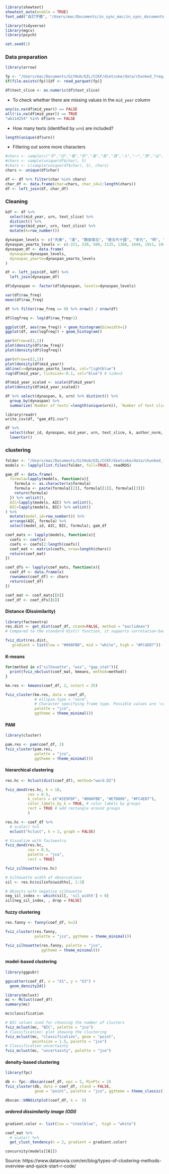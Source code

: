 ```r
library(showtext)
showtext_auto(enable = TRUE)
font_add("自訂字體", "/Users/mac/Documents/in_sync_mac/in_sync_documents/fonts/TaipeiSansTCBeta-Regular.ttf")
```

```r
library(tidyverse)
library(mgcv)
library(psych)

set.seed(1)
```

### Data preparation
```r
library(arrow)

fp <- "/Users/mac/Documents/GitHub/GIL/CCKF/dietcoke/data/chunked_freq/20211110-111217/gam_df.parquet"
if(file.exists(fp)){df <- read_parquet(fp)}

df$text_slice <- as.numeric(df$text_slice)
```

- To check whether there are missing values in the `mid_year` column
```r
any(is.na(df$mid_year)) == FALSE
all(!is.na(df$mid_year)) == TRUE
"wb114254" %in% df$urn == FALSE
```

- How many texts (identified by `urn`) are included?
```r
length(unique(df$urn))
```

- Filtering out some more characters
```r
#chars <- sample(c("子","曰","者","於","為","有","其","人","一","而","以","也","不","之"), 5)
#chars <- sample(unique(df$char), 5)
#chars <- c(sample(unique(df$char), 5), chars)
chars <- unique(df$char)

df <- df %>% filter(char %in% chars)
char_df <- data.frame(char=chars, char_id=1:length(chars))
df <- left_join(df, char_df)
```

### Cleaning
```r
kdf <- df %>%
  select(mid_year, urn, text_slice) %>%
  distinct() %>%
  arrange(mid_year, urn, text_slice) %>%
  mutate(k=row_number())

dynaspan_levels <- c("先秦", "漢", "魏晉南北", "唐五代十國", "宋元", "明", "清", "民國")
dynaspan_yearto_levels <- c(-221, 220, 589, 1125, 1368, 1644, 1911, 1949)
dynaspan_df <- data.frame(
  dynaspan=dynaspan_levels,
  dynaspan_yearto=dynaspan_yearto_levels
)

df <- left_join(df, kdf) %>%
  left_join(dynaspan_df)

df$dynaspan <- factor(df$dynaspan, levels=dynaspan_levels)
```

```r
var(df$raw_freq)
mean(df$raw_freq)

df %>% filter(raw_freq == 0) %>% nrow() / nrow(df)

df$logfreq <- log(df$raw_freq+1)

ggplot(df, aes(raw_freq)) + geom_histogram(binwidth=1)
ggplot(df, aes(logfreq)) + geom_histogram()

par(mfrow=c(2,1))
plot(density(df$raw_freq))
plot(density(df$logfreq))
```

```r
par(mfrow=c(2,1))
plot(density(df$mid_year))
abline(v=dynaspan_yearto_levels, col="lightblue")
rug(df$mid_year, ticksize=-0.1, col="blue") # side=3

df$mid_year_scaled <- scale(df$mid_year)
plot(density(df$mid_year_scaled))

df %>% select(dynaspan, k, urn) %>% distinct() %>%
  group_by(dynaspan) %>%
  summarize(`Number of texts`=length(unique(urn)), `Number of text slices`=length(k))
```
```
library(readr)
write_csv(df, "gam_df2.csv")
```

```r
df %>%
  select(char_id, dynaspan, mid_year, urn, text_slice, k, author_norm, raw_freq, logfreq) %>%
  lowerCor()
```

### clustering
```r
folder <- "/Users/mac/Documents/GitHub/GIL/CCKF/dietcoke/data/chunked_freq/20211110-111217/gam_models"
models <- lapply(list.files(folder, full=TRUE), readRDS)
```

```r
gam_df <- data.frame(
  formula=lapply(models, function(x){
    formula <- as.character(x$formula)
    formula <- paste(formula[[2]], formula[[1]], formula[[3]])
    return(formula)
  }) %>% unlist(),
  AIC=lapply(models, AIC) %>% unlist(),
  BIC=lapply(models, BIC) %>% unlist()
) %>%
  mutate(model_id=row_number()) %>%
  arrange(AIC, formula) %>%
  select(model_id, AIC, BIC, formula); gam_df

coef_mats <- lapply(models, function(x){
  coefs <- coef(x)
  coefs <- coefs[2:length(coefs)]
  coef_mat <- matrix(coefs, nrow=length(chars))
  return(coef_mat)
})

coef_dfs <- lapply(coef_mats, function(x){
  coef_df <- data.frame(x)
  rownames(coef_df) <- chars
  return(coef_df)
})

coef_mat <- coef_mats[[6]]
coef_df <- coef_dfs[[6]]
```
#### Distance (Dissimilarity)
```r
library(factoextra)
res.dist <- get_dist(coef_df, stand=FALSE, method = "euclidean")
# Compared to the standard dist() function, it supports correlation-based distance measures including “pearson”, “kendall” and “spearman” methods.

fviz_dist(res.dist, 
   gradient = list(low = "#00AFBB", mid = "white", high = "#FC4E07"))
```

#### K-means
```r
for(method in c("silhouette", "wss", "gap_stat")){
  print(fviz_nbclust(coef_mat, kmeans, method=method))
}
```

```r
km.res <- kmeans(coef_df, 2, nstart = 25)

fviz_cluster(km.res, data = coef_df,
             # ellipse.type = "norm",
             # Character specifying frame type. Possible values are 'convex', 'confidence' or types supported by stat_ellipse including one of c("t", "norm", "euclid").
             palette = "jco",
             ggtheme = theme_minimal())
```

#### PAM
```r
library(cluster)

pam.res <- pam(coef_df, 2)
fviz_cluster(pam.res,
             palette = "jco",
             ggtheme = theme_minimal())
```

#### hierarchical clustering
```r
res.hc <- hclust(dist(coef_df), method="ward.D2")

fviz_dend(res.hc, k = 10,
          cex = 0.5,
          k_colors = c("#2E9FDF", "#00AFBB", "#E7B800", "#FC4E07"),
          color_labels_by_k = TRUE, # color labels by groups
          rect = TRUE # add rectangle around groups
          )
```

```r
res.hc <- coef_df %>%
  # scale() %>%
  eclust("hclust", k = 2, graph = FALSE)

# Visualize with factoextra
fviz_dend(res.hc, 
          cex = 0.5,
          palette = "jco",
          rect = TRUE)

fviz_silhouette(res.hc)

# Silhouette width of observations
sil <- res.hc$silinfo$widths[, 1:3]

# Objects with negative silhouette
neg_sil_index <- which(sil[, 'sil_width'] < 0)
sil[neg_sil_index, , drop = FALSE]
```
#### fuzzy clustering
```r
res.fanny <- fanny(coef_df, k=2)

fviz_cluster(res.fanny,
             palette = "jco", ggtheme = theme_minimal())

fviz_silhouette(res.fanny, palette = "jco",
                ggtheme = theme_minimal())
```
#### model-based clustering
```r
library(ggpubr)

ggscatter(coef_df, x = "X1", y = "X3") +
  geom_density2d()

library(mclust)
mc <- Mclust(coef_df)
summary(mc)

mc$classification

# BIC values used for choosing the number of clusters
fviz_mclust(mc, "BIC", palette = "jco")
# Classification: plot showing the clustering
fviz_mclust(mc, "classification", geom = "point", 
            pointsize = 1.5, palette = "jco")
# Classification uncertainty
fviz_mclust(mc, "uncertainty", palette = "jco")
```

#### density-based clustering
```r
library(fpc)

db <- fpc::dbscan(coef_df, eps = 5, MinPts = 2)
fviz_cluster(db, data = coef_df, stand = FALSE,
             geom = "point", palette = "jco", ggtheme = theme_classic())

dbscan::kNNdistplot(coef_df, k =  5)
```

##### ordered dissimilarity image (ODI)
```r
gradient.color <- list(low = "steelblue",  high = "white")

coef_mat %>%
  # scale() %>%
  get_clust_tendency(n = 2, gradient = gradient.color)
```

```
concurvity(models[[6]])
```

Source: https://www.datanovia.com/en/blog/types-of-clustering-methods-overview-and-quick-start-r-code/